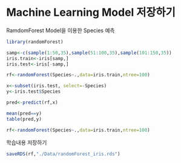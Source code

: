 # Machine Learning Model 저장하기

RamdomForest Model을 이용한 Species 예측

```{r}
library(randomForest)
```

```{r}
samp<-c(sample(1:50,35),sample(51:100,35),sample(101:150,35))
iris.train<-iris[samp,]
iris.test<-iris[-samp,]
```

```{r}
rf<-randomForest(Species~.,data=iris.train,ntree=100)
```

```{r}
x<-subset(iris.test, select=-Species)
y<-iris.test$Species
```

```{r}
pred<-predict(rf,x)
```

```{r}
mean(pred==y)
table(pred,y)
```

```{r}
rf<-randomForest(Species~.,data=iris.train,ntree=100)
```

학습내용 저장하기

```{r}
saveRDS(rf,"./Data/randomForest_iris.rds")
```
